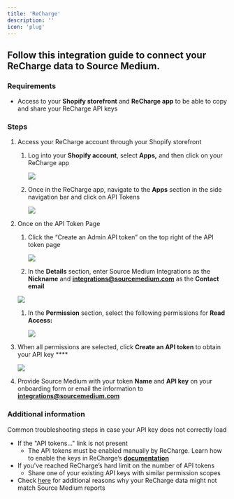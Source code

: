 ```yaml
---
title: 'ReCharge'
description: ''
icon: 'plug'
---
```


## Follow this integration guide to connect your ReCharge data to Source Medium.

### Requirements

- Access to your **Shopify storefront** and **ReCharge app** to be able to copy and share your ReCharge API keys

### **Steps**

1. Access your ReCharge account through your Shopify storefront
    1. Log into your **Shopify account**, select **Apps,** and then click on your ReCharge app
        
        ![](/images/article-imgs/recharge-integration/Untitled.png)
        
    2. Once in the ReCharge app, navigate to the **Apps** section in the side navigation bar and click on API Tokens
        
        ![](/images/article-imgs/recharge-integration/Untitled1.png)
        
2. Once on the API Token Page
    1. Click the “Create an Admin API token” on the top right of the API token page
        
        ![](/images/article-imgs/recharge-integration/Untitled2.png)
        
    2. In the **Details** section, enter Source Medium Integrations as the **Nickname** and **[integrations@sourcemedium.com](mailto:integrations@sourcemedium.com)** as the **Contact email**
    
    ![](/images/article-imgs/recharge-integration/Untitled3.png)
    
    1. In the **Permission** section, select the following permissions for **Read Access:**
        
        ![](/images/article-imgs/recharge-integration/Untitled4.png)
        
3. When all permissions are selected, click **Create an API token** to obtain your API key ****
    
    ![](/images/article-imgs/recharge-integration/Untitled5.png)
    
4. Provide Source Medium with your token **Name** and **API key** on your onboarding form or email the information to **[integrations@sourcemedium.com](mailto:integrations@sourcemedium.com)** 

### Additional information

Common troubleshooting steps in case your API key does not correctly load

- If the "API tokens..." link is not present
    - The API tokens must be enabled manually by ReCharge. Learn how to enable the keys in ReCharge’s [**documentation**](https://support.rechargepayments.com/hc/en-us/articles/360008829993)
- If you've reached ReCharge’s hard limit on the number of API tokens
    - Share one of your existing API keys with similar permission scopes
- Check [here](https://www.notion.so/Why-doesn-t-ReCharge-subscription-data-match-Source-Medium-Reports-2e4127049cbe406babe7a56ac717dec3?pvs=21) for additional reasons why your ReCharge data might not match Source Medium reports